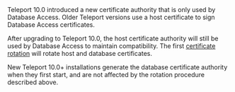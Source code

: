 <Admonition type="note" title="Certificate Rotation">
  Teleport 10.0 introduced a new certificate authority that is only used by Database Access.
  Older Teleport versions use a host certificate to sign Database Access certificates.

After upgrading to Teleport 10.0, the host certificate authority will still be used by Database Access to maintain compatibility.
  The first [certificate rotation](../../management/operations/ca-rotation.mdx) will rotate host and database certificates.

New Teleport 10.0+ installations generate the database certificate authority when they first start, and are not affected
  by the rotation procedure described above.
</Admonition>
